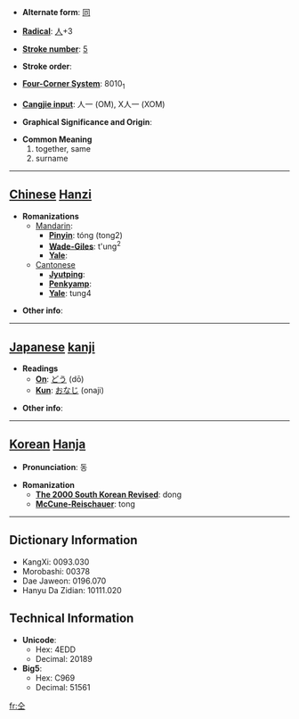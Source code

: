 * '''Alternate form''': [[同]]

* '''[[Wiktionary:Chinese radical index| Radical]]''': [[Wiktionary:Chinese radical index 人|人]]+3

* '''[[Wiktionary:Chinese total strokes index|Stroke number]]''': [[Wiktionary:Chinese total strokes index 5|5]]

* '''Stroke order''': 

* '''[[Wiktionary:Chinese four corner index|Four-Corner System]]''': 8010<sub>1</sub>

* '''[[Wiktionary:Chinese Cangjie index|Cangjie input]]''': 人一 (OM), X人一 (XOM)

* '''Graphical Significance and Origin''': 

* '''Common Meaning'''
*#together, same
*# surname


----

== [[Chinese]] [[Hanzi]] ==

* '''Romanizations'''
** [[Mandarin]]:
*** '''[[Pinyin]]''': tóng (tong2)
*** '''[[Wade-Giles]]''': t'ung<sup>2</sup>
*** '''[[Yale]]''': 
**[[Cantonese]]
***'''[[Jyutping]]''':
***'''[[Penkyamp]]''': 
***'''[[Yale]]''': tung4

* '''Other info''': 

----

== [[Japanese]] [[kanji]] ==

* '''Readings'''
** '''[[On]]''': [[どう]] (dō)
** '''[[Kun]]''': [[おなじ]] (onaji)

* '''Other info''':  

----

== [[Korean]] [[Hanja]] ==

* '''Pronunciation''': 동

* '''Romanization'''
** '''[[The 2000 South Korean Revised Romanization|The 2000 South Korean Revised]]''': dong
** '''[[McCune-Reischauer]]''': tong

----

== Dictionary Information ==

* KangXi: 0093.030
* Morobashi: 00378
* Dae Jaweon: 0196.070
* Hanyu Da Zidian: 10111.020

== Technical Information ==

* '''Unicode''':
** Hex: 4EDD
** Decimal: 20189
* '''Big5''':
** Hex: C969
** Decimal: 51561

[[fr:仝]]